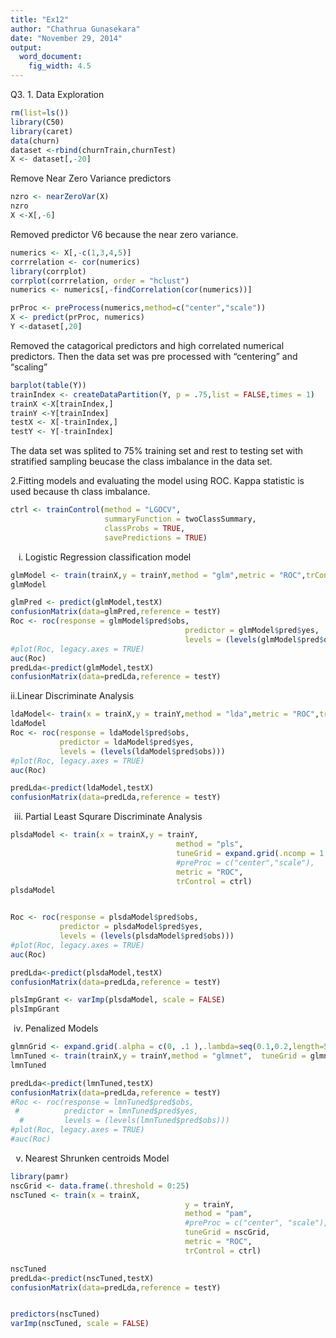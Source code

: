 ```yaml
---
title: "Ex12"
author: "Chathrua Gunasekara"
date: "November 29, 2014"
output:
  word_document:
    fig_width: 4.5
---
```



Q3. 1. Data Exploration
```r
rm(list=ls())
library(C50)
library(caret)
data(churn)
dataset <-rbind(churnTrain,churnTest)
X <- dataset[,-20]
```
Remove Near Zero Variance predictors

```r
nzro <- nearZeroVar(X)
nzro
X <-X[,-6]
```
Removed predictor V6 because the near zero variance.


```r
numerics <- X[,-c(1,3,4,5)]
corrrelation <- cor(numerics)
library(corrplot)
corrplot(corrrelation, order = "hclust")
numerics <- numerics[,-findCorrelation(cor(numerics))]

prProc <- preProcess(numerics,method=c("center","scale"))
X <- predict(prProc, numerics)
Y <-dataset[,20]
```
Removed the catagorical predictors and high correlated numerical predictors.
Then the data set was pre processed with "centering" and "scaling"

```r
barplot(table(Y))
trainIndex <- createDataPartition(Y, p = .75,list = FALSE,times = 1)
trainX <-X[trainIndex,]
trainY <-Y[trainIndex]
testX <- X[-trainIndex,]
testY <- Y[-trainIndex]

```
The data set was splited to 75% training set and rest to testing set with stratified sampling beucase the class imbalance in the data set.

2.Fitting models and evaluating the model using ROC. Kappa statistic is used because th class imbalance.
```r
ctrl <- trainControl(method = "LGOCV",
                     summaryFunction = twoClassSummary,
                     classProbs = TRUE,
                     savePredictions = TRUE)
```

i. Logistic Regression classification model
```r

glmModel <- train(trainX,y = trainY,method = "glm",metric = "ROC",trControl = ctrl)
glmModel

glmPred <- predict(glmModel,testX)
confusionMatrix(data=glmPred,reference = testY)
Roc <- roc(response = glmModel$pred$obs,
                                       predictor = glmModel$pred$yes,
                                       levels = (levels(glmModel$pred$obs)))
#plot(Roc, legacy.axes = TRUE)
auc(Roc)
predLda<-predict(glmModel,testX)
confusionMatrix(data=predLda,reference = testY)

```
ii.Linear Discriminate Analysis
```r
ldaModel<- train(x = trainX,y = trainY,method = "lda",metric = "ROC",trControl = ctrl)
ldaModel
Roc <- roc(response = ldaModel$pred$obs,
           predictor = ldaModel$pred$yes,
           levels = (levels(ldaModel$pred$obs)))
#plot(Roc, legacy.axes = TRUE)
auc(Roc)

predLda<-predict(ldaModel,testX)
confusionMatrix(data=predLda,reference = testY)

```
iii. Partial Least Squrare Discriminate Analysis
```r

plsdaModel <- train(x = trainX,y = trainY,
                                     method = "pls",
                                     tuneGrid = expand.grid(.ncomp = 1:2),
                                     #preProc = c("center","scale"),
                                     metric = "ROC",
                                     trControl = ctrl)
plsdaModel


Roc <- roc(response = plsdaModel$pred$obs,
           predictor = plsdaModel$pred$yes,
           levels = (levels(plsdaModel$pred$obs)))
#plot(Roc, legacy.axes = TRUE)
auc(Roc)

predLda<-predict(plsdaModel,testX)
confusionMatrix(data=predLda,reference = testY)

plsImpGrant <- varImp(plsdaModel, scale = FALSE)
plsImpGrant
```
iv. Penalized Models
```r
glmnGrid <- expand.grid(.alpha = c(0, .1 ),.lambda=seq(0.1,0.2,length=5))
lmnTuned <- train(trainX,y = trainY,method = "glmnet",  tuneGrid = glmnGrid,metric = "ROC",trControl = ctrl)
lmnTuned

predLda<-predict(lmnTuned,testX)
confusionMatrix(data=predLda,reference = testY)
#Roc <- roc(response = lmnTuned$pred$obs,
 #          predictor = lmnTuned$pred$yes,
  #         levels = (levels(lmnTuned$pred$obs)))
#plot(Roc, legacy.axes = TRUE)
#auc(Roc)
```


v. Nearest Shrunken centroids Model
```r
library(pamr)
nscGrid <- data.frame(.threshold = 0:25)
nscTuned <- train(x = trainX,
                                       y = trainY,
                                       method = "pam",
                                       #preProc = c("center", "scale"),
                                       tuneGrid = nscGrid,
                                       metric = "ROC",
                                       trControl = ctrl)

nscTuned
predLda<-predict(nscTuned,testX)
confusionMatrix(data=predLda,reference = testY)


predictors(nscTuned)
varImp(nscTuned, scale = FALSE)

```




